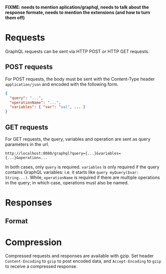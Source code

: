 **FIXME: needs to mention aplication/graphql, needs to talk about the response formate, needs to mention the extensions (and how to turn them off)**

# Requests

GraphQL requests can be sent via HTTP POST or HTTP GET requests.

## POST requests

For POST requests, the body must be sent with the Content-Type header `application/json` and encoded with the following form.

```json
{
  "query": "...",
  "operationName": "...",
  "variables": { "var": "val", ... }
}
```

## GET requests

For GET requests, the query, variables and operation are sent as query parameters in the url.

```
http://localhost:8080/graphql?query={...}&variables={...}&operation=...
```

In both cases, only `query` is required. `variables` is only required if the query contains GraphQL variables: i.e. it starts like `query myQuery($var: String...)`. While, `operationName` is required if there are multiple operations in the query; in which case, operations must also be named.

# Responses

## Format

# Compression

Compressed requests and responses are available with gzip. Set header `Content-Encoding` to `gzip` to post encoded data, and `Accept-Encoding` to `gzip` to receive a compressed response.